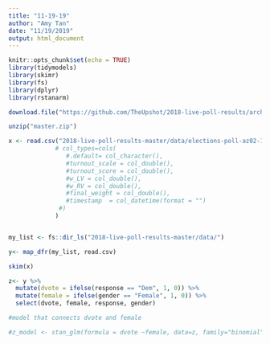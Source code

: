 ```yaml
---
title: "11-19-19"
author: "Amy Tan"
date: "11/19/2019"
output: html_document
---
```


```r
knitr::opts_chunk$set(echo = TRUE)
library(tidymodels)
library(skimr)
library(fs)
library(dplyr)
library(rstanarm)
```


```r

download.file("https://github.com/TheUpshot/2018-live-poll-results/archive/master.zip", destfile="master.zip")

unzip("master.zip")

x <- read.csv("2018-live-poll-results-master/data/elections-poll-az02-1.csv",
             # col_types=cols(
                #.default= col_character(),
                #turnout_scale = col_double(),
                #turnout_score = col_double(),
                #w_LV = col_double(),
                #w_RV = col_double(),
                #final_weight = col_double(),
                #timestamp  = col_datetime(format = "")
              #)
             )


my_list <- fs::dir_ls("2018-live-poll-results-master/data/")

y<- map_dfr(my_list, read.csv)
```
```r
skim(x)
```

```r
z<- y %>% 
  mutate(dvote = ifelse(response == "Dem", 1, 0)) %>% 
  mutate(female = ifelse(gender == "Female", 1, 0)) %>% 
  select(dvote, female, response, gender)

#model that connects dvote and female

#z_model <- stan_glm(formula = dvote ~female, data=z, family="binomial")
```


